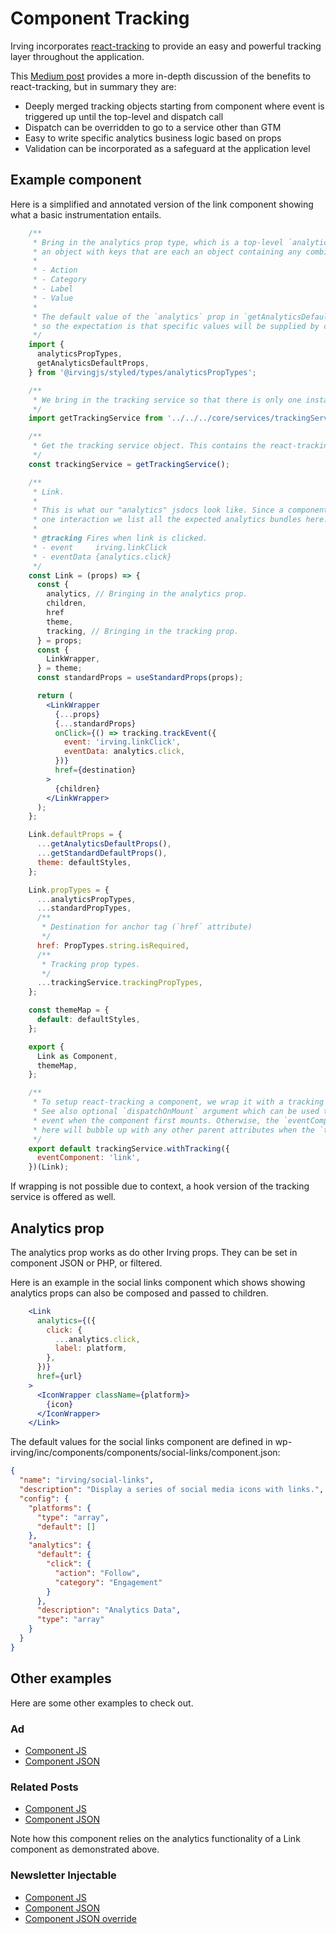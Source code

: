 <Meta title="Components/Component Tracking" />

# Component Tracking
Irving incorporates [react-tracking](https://github.com/nytimes/react-tracking) to provide an easy and powerful tracking layer throughout the application.

This [Medium post](https://medium.com/m/global-identity?redirectUrl=https%3A%2F%2Fopen.nytimes.com%2Fintroducing-react-tracking-declarative-tracking-for-react-apps-2c76706bb79a) provides a more in-depth discussion of the benefits to react-tracking, but in summary they are:

- Deeply merged tracking objects starting from component where event is triggered up until the top-level and dispatch call
- Dispatch can be overridden to go to a service other than GTM
- Easy to write specific analytics business logic based on props
- Validation can be incorporated as a safeguard at the application level

## Example component
Here is a simplified and annotated version of the link component showing what a basic instrumentation entails.

```jsx
    /**
     * Bring in the analytics prop type, which is a top-level `analytics` key containing
     * an object with keys that are each an object containing any combination of:
     *
     * - Action
     * - Category
     * - Label
     * - Value
     *
     * The default value of the `analytics` prop in `getAnalyticsDefaultProps` is an empty object,
     * so the expectation is that specific values will be supplied by component configs.
     */
    import {
      analyticsPropTypes,
      getAnalyticsDefaultProps,
    } from '@irvingjs/styled/types/analyticsPropTypes';

    /**
     * We bring in the tracking service so that there is only one instance of `react-tracking`.
     */
    import getTrackingService from '../../../core/services/trackingService';

    /**
     * Get the tracking service object. This contains the react-tracking functions we'll use.
     */
    const trackingService = getTrackingService();

    /**
     * Link.
     *
     * This is what our "analytics" jsdocs look like. Since a component may have more than
     * one interaction we list all the expected analytics bundles here.
     *
     * @tracking Fires when link is clicked.
     * - event     irving.linkClick
     * - eventData {analytics.click}
     */
    const Link = (props) => {
      const {
        analytics, // Bringing in the analytics prop.
        children,
        href
        theme,
        tracking, // Bringing in the tracking prop.
      } = props;
      const {
        LinkWrapper,
      } = theme;
      const standardProps = useStandardProps(props);

      return (
        <LinkWrapper
          {...props}
          {...standardProps}
          onClick={() => tracking.trackEvent({
            event: 'irving.linkClick',
            eventData: analytics.click,
          })}
          href={destination}
        >
          {children}
        </LinkWrapper>
      );
    };

    Link.defaultProps = {
      ...getAnalyticsDefaultProps(),
      ...getStandardDefaultProps(),
      theme: defaultStyles,
    };

    Link.propTypes = {
      ...analyticsPropTypes,
      ...standardPropTypes,
      /**
       * Destination for anchor tag (`href` attribute)
       */
      href: PropTypes.string.isRequired,
      /**
       * Tracking prop types.
       */
      ...trackingService.trackingPropTypes,
    };

    const themeMap = {
      default: defaultStyles,
    };

    export {
      Link as Component,
      themeMap,
    };

    /**
     * To setup react-tracking a component, we wrap it with a tracking function.
     * See also optional `dispatchOnMount` argument which can be used to fire an
     * event when the component first mounts. Otherwise, the `eventComponent` attribute
     * here will bubble up with any other parent attributes when the `trackEvent()` call is made.
     */
    export default trackingService.withTracking({
      eventComponent: 'link',
    })(Link);
```

If wrapping is not possible due to context, a hook version of the tracking service is offered as well.

## Analytics prop
The analytics prop works as do other Irving props. They can be set in component JSON or PHP, or filtered.

Here is an example in the social links component which shows showing analytics props can also be composed and passed to children.

```jsx
    <Link
      analytics={({
        click: {
          ...analytics.click,
          label: platform,
        },
      })}
      href={url}
    >
      <IconWrapper className={platform}>
        {icon}
      </IconWrapper>
    </Link>
```

The default values for the social links component are defined in wp-irving/inc/components/components/social-links/component.json:

```json
{
  "name": "irving/social-links",
  "description": "Display a series of social media icons with links.",
  "config": {
    "platforms": {
      "type": "array",
      "default": []
    },
    "analytics": {
      "default": {
        "click": {
          "action": "Follow",
          "category": "Engagement"
        }
      },
      "description": "Analytics Data",
      "type": "array"
    }
  }
}
```

## Other examples

Here are some other examples to check out.

### Ad

- [Component JS](https://github.com/alleyinteractive/lede/blob/production/themes/lede-common/client/irving/components/ad/index.js)
- [Component JSON](https://github.com/alleyinteractive/lede/blob/production/themes/lede-common/components/ad/component.json)

### Related Posts

- [Component JS](https://github.com/alleyinteractive/lede/blob/production/themes/lede-common/client/irving/components/relatedPost/index.js)
- [Component JSON](https://github.com/alleyinteractive/lede/blob/production/themes/lede-common/components/related-post/component.json)

Note how this component relies on the analytics functionality of a Link component as demonstrated above.

### Newsletter Injectable

- [Component JS](https://github.com/alleyinteractive/lede/blob/production/themes/lede-common/client/irving/components/newsletterInjectable/index.js)
- [Component JSON](https://github.com/alleyinteractive/lede/blob/production/themes/lede-common/components/newsletter-injectable/component.json)
- [Component JSON override](https://github.com/alleyinteractive/lede/blob/production/themes/lede-common/components/newsletter-injectable/component.json)
